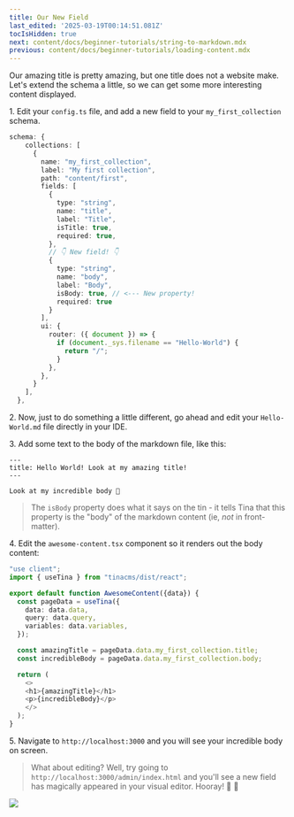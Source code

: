 ```yaml
---
title: Our New Field
last_edited: '2025-03-19T00:14:51.081Z'
tocIsHidden: true
next: content/docs/beginner-tutorials/string-to-markdown.mdx
previous: content/docs/beginner-tutorials/loading-content.mdx
---
```


Our amazing title is pretty amazing, but one title does not a website make. Let's extend the schema a little, so we can get some more interesting content displayed.

1\. Edit your `config.ts` file, and add a new field to your `my_first_collection` schema.

```typescript
schema: {
    collections: [
      {
        name: "my_first_collection",
        label: "My first collection",
        path: "content/first",
        fields: [
          {
            type: "string",
            name: "title",
            label: "Title",
            isTitle: true,
            required: true,
          },
          // 👇 New field! 👇 
          {
            type: "string",
            name: "body",
            label: "Body",
            isBody: true, // <--- New property!
            required: true
          }
        ],
        ui: {
          router: ({ document }) => {
            if (document._sys.filename == "Hello-World") {
              return "/";
            }
          },
        },
      }
    ],
  },
```

2\. Now, just to do something a little different, go ahead and edit your `Hello-World.md` file directly in your IDE.

3\. Add some text to the body of the markdown file, like this:

```
---
title: Hello World! Look at my amazing title!
---

Look at my incredible body 🦙
```

> The `isBody` property does what it says on the tin - it tells Tina that this property is the "body" of the markdown content (ie, *not* in front-matter).

4\. Edit the `awesome-content.tsx` component so it renders out the body content:

```typescript
"use client";
import { useTina } from "tinacms/dist/react";

export default function AwesomeContent({data}) {
  const pageData = useTina({
    data: data.data,
    query: data.query,
    variables: data.variables,
  });

  const amazingTitle = pageData.data.my_first_collection.title;
  const incredibleBody = pageData.data.my_first_collection.body;

  return (
    <>
    <h1>{amazingTitle}</h1>
    <p>{incredibleBody}</p>
    </>
  );
}
```

5\. Navigate to `http://localhost:3000` and you will see your incredible body on screen.

> What about editing? Well, try going to `http://localhost:3000/admin/index.html` and you'll see a new field has magically appeared in your  visual editor. Hooray! 🙌 🎉

![](/img/tutorials/SCR-20250319-kexg.png)
